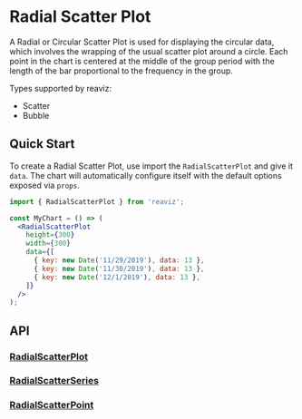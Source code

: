 # Radial Scatter Plot

A Radial or Circular Scatter Plot is used for displaying the circular data, which involves the
wrapping of the usual scatter plot around a circle. Each point in the chart is centered at
the middle of the group period with the length of the bar proportional to the frequency in the group.

Types supported by reaviz:

- Scatter
- Bubble

## Quick Start
To create a Radial Scatter Plot, use import the `RadialScatterPlot` and give it `data`. The chart
will automatically configure itself with the default options exposed via `props`.

```jsx
import { RadialScatterPlot } from 'reaviz';

const MyChart = () => (
  <RadialScatterPlot
    height={300}
    width={300}
    data={[
      { key: new Date('11/29/2019'), data: 13 },
      { key: new Date('11/30/2019'), data: 13 },
      { key: new Date('12/1/2019'), data: 13 },
    ]}
  />
);
```

## API
### [RadialScatterPlot](https://github.com/reaviz/reaviz/blob/master/src/RadialScatterPlot/RadialScatterPlot.tsx)

### [RadialScatterSeries](https://github.com/reaviz/reaviz/blob/master/src/RadialScatterPlot/RadialScatterSeries/RadialScatterSeries.tsx)

### [RadialScatterPoint](https://github.com/reaviz/reaviz/blob/master/src/RadialScatterPlot/RadialScatterSeries/RadialScatterPoint.tsx)
